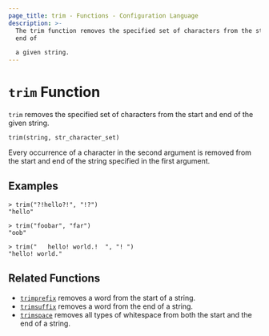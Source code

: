 ```yaml
---
page_title: trim - Functions - Configuration Language
description: >-
  The trim function removes the specified set of characters from the start and
  end of

  a given string.
---
```


# `trim` Function

`trim` removes the specified set of characters from the start and end of the given
string.

```hcl
trim(string, str_character_set)
```

Every occurrence of a character in the second argument is removed from the start
and end of the string specified in the first argument.

## Examples

```
> trim("?!hello?!", "!?")
"hello"

> trim("foobar", "far")
"oob"

> trim("   hello! world.!  ", "! ")
"hello! world."
```

## Related Functions

* [`trimprefix`](/docs/language/functions/trimprefix) removes a word from the start of a string.
* [`trimsuffix`](/docs/language/functions/trimsuffix) removes a word from the end of a string.
* [`trimspace`](/docs/language/functions/trimspace) removes all types of whitespace from
  both the start and the end of a string.
